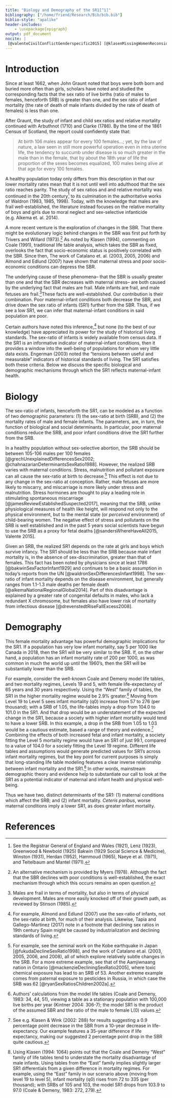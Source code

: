 ```yaml
---
title: "Biology and Demography of the SR1[^1]"
bibliography: ["/home/friend/Research/Bib/bib.bib"]
biblio-style: "apalike"
header-includes:
    - \usepackage{epigraph}
output: pdf_document
nocite: | 
 [@valenteCivilConflictGenderspecific2015] [@klasenMissingWomenReconsidered1994] [@klasenTurningPointGender2002] [@coaleRegionalModelLife2013] [@halliej.kintnerChapter13Life2004] [@waldronSexDifferencesInfant1998] [@waldronSexDifferencesHuman1983] [@waldronWhatWeKnow1985] [@johnarbuthnotArgumentDivineProvidence1710] [@clarkeObservationsCausesExcess1786] [@CensusScotland1861] [@alkemaNationalRegionalGlobal2014] [@almondTriversWillardBirth2007] [@catalanoSexRatiosTwo2003] [@catalanoEconomicAntecedentsSwedish2005] [@catalanoExogenousShocksHuman2006] [@engermanSlaveryFreedomSen2003] [@tapiaWhereAreMissing2017]  [@coaleExcessFemaleMortality1991] t[@triversNaturalSelectionParental1973] [@myersSexRatioAdjustment1978] [@stinsonSexDifferencesEnvironmental1985] [@RegistrarGeneralDecennialSupplement] [@bakwinSexFactorInfant1929] [@lenzUbersterblichkeitKnabenIm1923] [@greenwoodExcessMortalityMales1925] [@herdanCausesExcessMale1952] [@hammoudStudiesFetalInfant1965] [@naeyeNeonatalMortalityMale1971] [@teitelbaumSocioeconomicFactorsSex1971]
---
```


\epigraph{In the eyes of death, the male appears to be the weaker sex.}{Herdan, 1952, pg 351}

# Introduction

Since at least 1662, when John Graunt noted that boys were both born and buried more often than girls, scholars have noted and studied the corresponding facts that the sex ratio of live births (ratio of males to females, henceforth SRB) is greater than one, and the sex ratio of infant mortality (the rate of death of male infants divided by the rate of death of females) is less than one.

After Graunt, the study of infant and child sex ratios and relative mortality continued with Arbuthnot (1710) and Clarke (1786). By the time of the 1861 Census of Scotland, the report could confidently state that:

>
At birth 106 males appear for every 100 females...; yet, by the law of nature, a law seen in still more powerful operation even in intra uterine life, the tendency to succumb under disease is so much greater in the male than in the female, that by about the 18th year of life the proportion of the sexes becomes equalized, 100 males being alive at that age for every 100 females.


A healthy population today only differs from this description in that our lower mortality rates mean that it is not until well into adulthood that the sex ratio reaches parity. The study of sex ratios and and relative mortality was continued in the 20th century[^2] to its culmination in the authoritative works of Waldron (1983, 1985, 1998). Today, with the knowledge that males are frail well-established, the literature instead focuses on the relative mortality of boys and girls due to moral neglect and sex-selective infanticide (e.g. Alkema et. al. 2014).

A more recent venture is the exploration of changes in the SBR. That there might be evolutionary logic behind changes in the SBR was first put forth by Trivers and Willard (1973).[^3] As noted by Klasen (1994), commenting on Coale (1991), traditional life table analysis, which takes the SBR as fixed, overlooks the fact that socio-economic status is positively correlated with the SBR. Since then, The work of Catalano et. al. (2003, 2005, 2006) and Almond and Edlund (2007) have shown that maternal stress and poor socio-economic conditions can depress the SBR.

The underlying cause of these phenomena-- that the SBR is usually greater than one and that the SBR decreases with maternal stress-- are both caused by the underlying fact that males are frail. Male infants are frail, and male fetuses are frail.[^4]These facts are well-established. Our contribution is their combination. Poor maternal-infant conditions both decrease the SBR, and drive down the sex ratio of infants (SR1) further from the SBR. Thus, if we see a low SR1, we can infer that maternal-infant conditions in said population are poor. 

Certain authors have noted this inference,[^5] but none (to the best of our knowledge) have appreciated its power for the study of historical living standards. The sex-ratio of infants is widely available from census data. If the SR1 is an informative indicator of maternal-infant conditions, then it provides a window into the well-being of populations for whom very little data exists. Engerman (2003) noted the "tensions between useful and measurable" indicators of historical standards of living. The SR1 satisfies both these criteria. Below we discuss the specific biological and demographic mechanisms through which the SR1 reflects maternal-infant health.

# Biology

The sex-ratio of infants, henceforth the SR1, can be modeled as a function of two demographic parameters: (1) the sex-ratio at birth (SRB), and (2) the mortality rates of male and female infants. The parameters, are, in turn, the function of biological and social determinants. In particular, poor maternal conditions reduce the SRB, and poor infant conditions drive the SR1 further from the SRB.

In a healthy population without sex-selective abortion, the SRB should be between 105-106 males per 100 females [@grechUnexplainedDifferencesSex2002; @chahnazarianDeterminantsSexRatio1988]. However, the realized SRB varies with maternal conditions. Stress, malnutrition and pollutant exposure can all cause the sex-ratio at birth to decrease.[^6] This effect is not due to any change in the sex-ratio at conception. Rather, male fetuses are more likely to miscarry, and miscarriage is more likely under stress and malnutrition. Stress hormones are thought to play a leading role in stimulating spontaneous miscarriage [@jamesReviewEstablishedSuspected2017], meaning that the SRB, unlike physiological measures of health like height, will respond not only to the physical environment, but to the mental state (or *perceived* environment) of child-bearing women. The negative effect of stress and pollutants on the SRB is well established and in the past 5 years social scientists have begun to use the SRB as a proxy for fetal deaths [@sandersWhereHaveAll2015, Valente 2015].

Given an SRB, the realized SR1 depends on the rate at girls and boys which survive infancy. The SR1 should be less than the SRB because male infant mortality is, in the absence of sex-discrimination, greater than that of females. This fact has been noted by physicians since at least 1786 [@bakwinSexFactorInfant1929] and continues to be a basic assumption in today's reports from the UN [@waldronSexDifferencesInfant1998]. The sex-ratio of infant mortality depends on the disease environment, but generally ranges from 1.1-1.3 male deaths per female death [@alkemaNationalRegionalGlobal2014]. Part of this disadvantage is explained by a greater rate of congenital defaults in males, who lack a redundant X chromosome, but females also have lower risk of mortality from infectious disease [@drevenstedtRiseFallExcess2008].

# Demography

This female mortality advantage has powerful demographic implications for the SR1. If a population has very low infant mortality, say 5 per 1000 like Canada in 2018, then the SR1 will be very similar to the SRB. If, on the other hand, a population has an infant mortality rate of 200 per 1000, as was common in much the world up until the 1960's, then the SR1 will be substantially lower than the SRB.

For example, consider the well-known Coale and Demeny model life tables, and two mortality regimes, Levels 19 and 5, with female life-expectancy of 65 years and 30 years respectively. Using the “West” family of tables, the SR1 in the higher mortality regime would be 2.9% greater.[^7]  Moving from Level 19 to Level 5 sees infant mortality (q0) increase from 57 to 276 (per thousand);  with a SRB of 1.05, the life-tables imply a drop from 104.0 to 101.0 in the SR1. And that drop would be an understatement of the expected change in the SR1, because a society with higher infant mortality would tend to have a lower SRB. In this example, a drop in the SRB from 1.05 to 1.03 would be a cautious estimate, based a range of theory and evidence.[^8]  Combining the effects of both increased fetal and infant mortality, a society fitting the Level 5 mortality regime would have an SR1 of just 99.1, compared to a value of 104.0 for a society fitting the Level 19 regime. Different life tables and assumptions would generate predicted values for SR1’s across infant mortality regimes, but the key point for current purposes is simply that long-standing life table modeling features a clear inverse relationship between infant mortality and the SR1.[^9]  In other words, mainstream demographic theory and evidence help to substantiate our call to look at the SR1 as a potential indicator of maternal and infant health and physical well-being.

Thus we have two, distinct determinants of the SR1: (1) maternal conditions which affect the SRB; and (2) infant mortality. *Ceteris paribus*, worse maternal conditions imply a lower SR1, as does greater infant mortality.


# References 

[^1]: A part of “Infant Sex-Ratios and Maternal-Infant Health,” Jesse McDevitt-Irwin & James R. Irwin; Sept. 2020


[^2]: See the Registrar General of England and Wales (1921), Lenz (1923), Greenwood & Newbold (1925)
Bakwin (1929 Social Science & Medicine),  Winston (1931), Herdan (1952),
Hammoud (1965), Naeye et al. (1971), and Teitelbaum and Mantel (1971).

[^3]: An alternative mechanism is provided by Myers (1978). Although the fact that the SBR declines with poor conditions is well-established, the exact mechanism through which this occurs remains an open question.

[^4]: Males are frail in terms of mortality, but also in terms of physical development. Males are more easily knocked off of their growth path, as reviewed by Stinson (1985).

[^5]: For example, Almond and Edlund (2007) use the sex-ratio of infants, not the sex-ratio at birth, for much of their analysis. Likewise, Tapia and Gallego-Martinez (2017) note in a footnote that declining sex ratios in 19th century Spain might be caused by industrialization and declining standards of living.

[^6]: For example, see the seminal work on the Kobe earthquake in Japan [@fukudaDeclineSexRatio1998], and the work of Catalano et.al. (2003, 2005, 2006, and 2008), all of which explore relatively subtle changes in the SRB. For a more extreme example, see that of the Aamjiwnaang nation in Ontario [@mackenzieDecliningSexRatio2005], where toxic chemical exposure has lead to an SRB of 53. Another extreme example comes from paternal exposure to pesticides in Russia, in which case the SRB was 62 [@ryanSexRatiosChildren2002a].  

[^7]: Authors’ calculations from the model life tables (Coale and Demeny, 1983: 34, 44, 51), viewing a table as a stationary population with 100,000 live births per year (Kintner 2004: 306-7); the model SR1 is the product of the assumed SBR and the ratio of the male to female L(0) values.  

[^8]: See e.g. Klasen & Wink (2002: 288) for results suggesting a 0.9 percentage point decrease in the SBR from a 10-year decrease in life-expectancy. Our example features a 35-year difference if life expectancy, making our suggested 2 percentage point drop in the SBR quite cautious.

[^9]: Using Klasen (1994: 1064) points out that the Coale and Demeny “West” family of life tables tend to understate the mortality disadvantage of male infants. Using tables from the “East” family implies slightly larger SR1 differentials from a given difference in mortality regimes. For example, using the “East” family in our  scenario above (moving from level 19 to  level 5), infant mortality (q0) rises from 72 to 335 (per thousand); with SRBs of 105 and 103, the model SR1 drops from 103.9 to 97.0 (Coale & Demeny, 1983: 272, 279). 